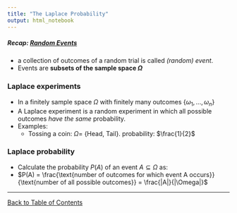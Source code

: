 ```yaml
---
title: "The Laplace Probability"
output: html_notebook
---
```

##### Recap: [Random Events](./path/to/random/events)
- a collection of outcomes of a random trial is called *(random) event*.
- Events are **subsets of the sample space $\Omega$**

### Laplace experiments
- In a finitely sample space $\Omega$ with finitely many outcomes {$\omega_1,...,\omega_n$}
- A Laplace experiment is a random experiment in which all possible outcomes *have the same* probability.
- Examples:
  - Tossing a coin: $\Omega =$ {Head, Tail}.    probability: $\frac{1}{2}$


### Laplace probability
- Calculate the probability $P(A)$ of an event $A \subseteq \Omega$ as:
- $P(A) = \frac{\text{number of outcomes for which event A occurs}}{\text{number of all possible outcomes}} = \frac{|A|}{|\Omega|}$

---
[Back to Table of Contents](../)